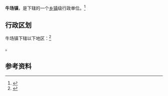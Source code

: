{{中国乡级行政区|53/06/27/111/000}}

'''牛场镇'''，是{{PRC admin/fullname|53/06/27/111/000|3}}下辖的一个[[乡镇|乡镇]]级行政单位。<ref>{{PRC admin/ref sgc|{{PRC admin/parent|53/06/27/111/000}}}}</ref>

== 行政区划 ==

牛场镇下辖以下地区：<ref>{{PRC admin/ref sgc|53/06/27/111/000}}</ref>

{{PRC admin/children|53/06/27/111/000}}。

== 参考资料 ==

{{reflist}}

{{行政区划小作品}}
{{PRC admin/navcat|53/06/27/111/000}}